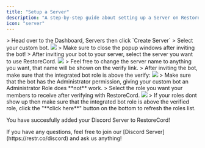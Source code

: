 ```yaml
---
title: "Setup a Server"
description: "A step-by-step guide about setting up a Server on RestoreCord."
icon: "server"
---
```


<Steps>
  <Step title="Create Server">
    > Head over to the Dashboard, Servers then click `Create Server`
  </Step>
  <Step title="Select Custom Bot">
    > Select your custom bot.
    <Frame>
      <img src="/images/setup_create-server_select-bot.png" />
    </Frame>
    >
    <Note>
        Make sure to close the popup windows after inviting the bot!
    </Note>
  </Step>

  <Step title="Select your Discord Server">
    > After inviting your bot to your server, select the server you want to use RestoreCord.
    <Frame>
        <img src="/images/setup_create-server_select-server.png" />
    </Frame>
    >
    <Note>
        Feel free to change the server name to anything you want, that name will be shown on the verify link.
    </Note>
  </Step>
  
  <Step title="Fix Permissions">
    > After inviting the bot, make sure that the integrated bot role is above the verify:
    <Frame>
        <img src="/images/setup_bot-permissions.png" />
    </Frame>
    >
    <Warning>
        Make sure that the bot has the Administrator permission, giving your custom bot an Administrator Role does **not** work.
    </Warning>
  </Step>

  <Step title="Select the verify role">
    > Select the role you want your members to receive after verifying with RestoreCord.
    <Frame>
        <img src="/images/setup_create-server_select-role.png" />
    </Frame>
    >
    <Note>
        If your roles dont show up then make sure that the integrated bot role is above the verified role, click the "**click here**" button on the bottom to refresh the roles list.
    </Note>
  </Step>
</Steps>

<Check> You have succesfully added your Discord Server to RestoreCord! </Check>


<Info>
  <Card title="Any Questions?" icon="question" href="https://restr.co/discord">
    If you have any questions, feel free to join our [Discord Server](https://restr.co/discord) and ask us anything!
  </Card>
</Info>
